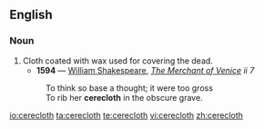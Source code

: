 ==English==

===Noun===
{{en-noun|-}}

# Cloth coated with wax used for covering the dead.
#*'''1594''' — [[w:William Shakespeare|William Shakespeare]], ''[[s:The Merchant of Venice|The Merchant of Venice]] ii 7''
#:To think so base a thought; it were too gross<br>To rib her '''cerecloth''' in the obscure grave.

[[io:cerecloth]]
[[ta:cerecloth]]
[[te:cerecloth]]
[[vi:cerecloth]]
[[zh:cerecloth]]